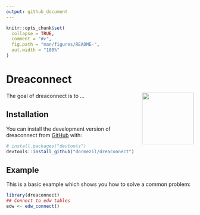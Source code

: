 ```yaml
---
output: github_document
---
```


<!-- README.md is generated from README.Rmd. Please edit that file -->

```r
knitr::opts_chunk$set(
  collapse = TRUE,
  comment = "#>",
  fig.path = "man/figures/README-",
  out.width = "100%"
)
```

# Dreaconnect

<img src="man/figures/logo.png" align="right" height="139" />

<!-- badges: start -->
<!-- badges: end -->

The goal of dreaconnect is to ...

## Installation

You can install the development version of dreaconnect from [GitHub](https://github.com/) with:

``` r
# install.packages("devtools")
devtools::install_github("dormezil/dreaconnect")
```

## Example

This is a basic example which shows you how to solve a common problem:

```r
library(dreaconnect)
## Connect to edw tables
edw <- edw_connect()
```


